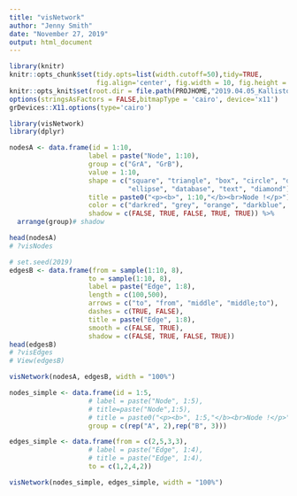 ```yaml
---
title: "visNetwork"
author: "Jenny Smith"
date: "November 27, 2019"
output: html_document
---
```


```r
library(knitr)
knitr::opts_chunk$set(tidy.opts=list(width.cutoff=50),tidy=TRUE,
                      fig.align='center', fig.width = 10, fig.height = 10)
knitr::opts_knit$set(root.dir = file.path(PROJHOME,"2019.04.05_Kallisto_DE_Transcriptome_MS/"))
options(stringsAsFactors = FALSE,bitmapType = 'cairo', device='x11')
grDevices::X11.options(type='cairo')
```

```r
library(visNetwork)
library(dplyr)
```

```r
nodesA <- data.frame(id = 1:10, 
                    label = paste("Node", 1:10),                                 # add labels on nodes
                    group = c("GrA", "GrB"),                                     # add groups on nodes 
                    value = 1:10,                                                # size adding value
                    shape = c("square", "triangle", "box", "circle", "dot", "star",
                              "ellipse", "database", "text", "diamond"),                   # control shape of nodes
                    title = paste0("<p><b>", 1:10,"</b><br>Node !</p>"),         # tooltip (html or character)
                    color = c("darkred", "grey", "orange", "darkblue", "purple"),# color
                    shadow = c(FALSE, TRUE, FALSE, TRUE, TRUE)) %>% 
  arrange(group)# shadow

head(nodesA)
# ?visNodes
```

```r
# set.seed(2019)
edgesB <- data.frame(from = sample(1:10, 8),
                    to = sample(1:10, 8),
                    label = paste("Edge", 1:8),                                 # add labels on edges
                    length = c(100,500),                                        # length
                    arrows = c("to", "from", "middle", "middle;to"),            # arrows
                    dashes = c(TRUE, FALSE),                                    # dashes
                    title = paste("Edge", 1:8),                                 # tooltip (html or character)
                    smooth = c(FALSE, TRUE),                                    # smooth
                    shadow = c(FALSE, TRUE, FALSE, TRUE))                       # shadow
head(edgesB)
# ?visEdges
# View(edgesB)
```

```r
visNetwork(nodesA, edgesB, width = "100%")
```

```r
nodes_simple <- data.frame(id = 1:5, 
                    # label = paste("Node", 1:5),
                    # title=paste("Node",1:5),
                    # title = paste0("<p><b>", 1:5,"</b><br>Node !</p>"),
                    group = c(rep("A", 2),rep("B", 3)))

edges_simple <- data.frame(from = c(2,5,3,3),
                    # label = paste("Edge", 1:4),
                    # title = paste("Edge", 1:4),
                    to = c(1,2,4,2))

visNetwork(nodes_simple, edges_simple, width = "100%")

```


```r

```

